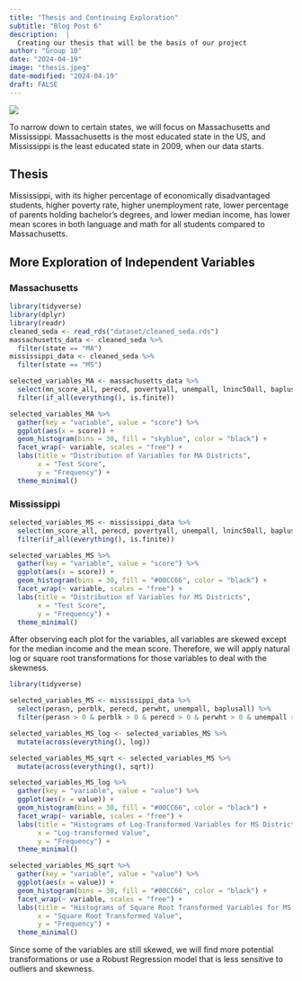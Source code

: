 ```yaml
---
title: "Thesis and Continuing Exploration"
subtitle: "Blog Post 6"
description:  |
  Creating our thesis that will be the basis of our project
author: "Group 10"
date: "2024-04-19"
image: "thesis.jpeg"
date-modified: "2024-04-19"
draft: FALSE
---
```


![](thesis.jpeg)

To narrow down to certain states, we will focus on Massachusetts and Mississippi. Massachusetts is the most educated state in the US, and Mississippi is the least educated state in 2009, when our data starts. 

## Thesis
Mississippi, with its higher percentage of economically disadvantaged students, higher poverty rate, higher unemployment rate, lower percentage of parents holding bachelor's degrees, and lower median income, has lower mean scores in both language and math for all students compared to Massachusetts.

## More Exploration of Independent Variables
### Massachusetts
```r
library(tidyverse)
library(dplyr)
library(readr)
cleaned_seda <- read_rds("dataset/cleaned_seda.rds")
massachusetts_data <- cleaned_seda %>%
  filter(state == "MA")
mississippi_data <- cleaned_seda %>%
  filter(state == "MS")

selected_variables_MA <- massachusetts_data %>%
  select(mn_score_all, perecd, povertyall, unempall, lninc50all, baplusall, perblk, perasn, perwht) %>%
  filter(if_all(everything(), is.finite))

selected_variables_MA %>%
  gather(key = "variable", value = "score") %>%
  ggplot(aes(x = score)) +
  geom_histogram(bins = 30, fill = "skyblue", color = "black") +
  facet_wrap(~ variable, scales = "free") +
  labs(title = "Distribution of Variables for MA Districts",
       x = "Test Score",
       y = "Frequency") +
  theme_minimal()
```

### Mississippi
```r
selected_variables_MS <- mississippi_data %>%
  select(mn_score_all, perecd, povertyall, unempall, lninc50all, baplusall, perblk, perasn, perwht) %>%
  filter(if_all(everything(), is.finite))

selected_variables_MS %>%
  gather(key = "variable", value = "score") %>%
  ggplot(aes(x = score)) +
  geom_histogram(bins = 30, fill = "#00CC66", color = "black") +
  facet_wrap(~ variable, scales = "free") +
  labs(title = "Distribution of Variables for MS Districts",
       x = "Test Score",
       y = "Frequency") +
  theme_minimal()
```
After observing each plot for the variables, all variables are skewed except for the median income and the mean score. Therefore, we will apply natural log or square root transformations for those variables to deal with the skewness.

```r
library(tidyverse)

selected_variables_MS <- mississippi_data %>%
  select(perasn, perblk, perecd, perwht, unempall, baplusall) %>%
  filter(perasn > 0 & perblk > 0 & perecd > 0 & perwht > 0 & unempall > 0)

selected_variables_MS_log <- selected_variables_MS %>%
  mutate(across(everything(), log))

selected_variables_MS_sqrt <- selected_variables_MS %>%
  mutate(across(everything(), sqrt))

selected_variables_MS_log %>%
  gather(key = "variable", value = "value") %>%
  ggplot(aes(x = value)) +
  geom_histogram(bins = 30, fill = "#00CC66", color = "black") +
  facet_wrap(~ variable, scales = "free") +
  labs(title = "Histograms of Log-Transformed Variables for MS Districts",
       x = "Log-transformed Value",
       y = "Frequency") +
  theme_minimal()

selected_variables_MS_sqrt %>%
  gather(key = "variable", value = "value") %>%
  ggplot(aes(x = value)) +
  geom_histogram(bins = 30, fill = "#00CC66", color = "black") +
  facet_wrap(~ variable, scales = "free") +
  labs(title = "Histograms of Square Root Transformed Variables for MS Districts",
       x = "Square Root Transformed Value",
       y = "Frequency") +
  theme_minimal()
```

Since some of the variables are still skewed, we will find more potential transformations or use a Robust Regression model that is less sensitive to outliers and skewness.